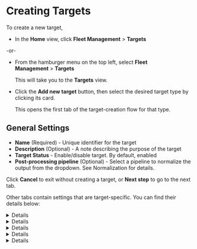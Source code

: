 # Creating Targets

To create a new target,

- In the **Home** view, click **Fleet Management**&nbsp;>&nbsp;**Targets**

-or-

- From the hamburger menu on the top left, select **Fleet Management**&nbsp;>&nbsp;**Targets**

  This will take you to the **Targets** view.

- Click the **Add new target** button, then select the desired target type by clicking its card.

  This opens the first tab of the target-creation flow for that type.

## General Settings

- **Name** (Required) - Unique identifier for the target
- **Description** (Optional) - A note describing the purpose of the target
- **Target Status** - Enable/disable target. By default, enabled
- **Post-processing pipeline** (Optional) - Select a pipeline to normalize the output from the dropdown. See <Topic id="normalization">Normalization</Topic> for details.

Click **Cancel** to exit without creating a target, or **Next step** to go to the next tab.

Other tabs contain settings that are target-specific. You can find their details below:

<Details summary="Console">

The Console target writes log messages to standard output and supports field normalization to various logging standards.

<Tabs>
  <TabItem value="console-properties" label="Console Properties">
    - **Format** - Data normalization format (ECS, CIM, ASIM, LEEF, etc.)
  </TabItem>
</Tabs>

For complete configuration details, see <Topic id="targets-console">**this chapter**</Topic>.
</Details>

<Details summary="File">

The File target writes log messages to destination files and supports field normalization to various logging standards.

<Tabs>
  <TabItem value="file-properties" label="File Properties">
    - **Location** (Optional) - File output directory
    - **File name** (Optional) - File name template. By default, `vmetric.{{.Timestamp}}.{{.Extension}}` 
    - **Type** (Optional) - File format. By default, `json`
    - **Compression** (Optional) - Compression algorithm. By default, `zstd`
    - **Schema** - Data schema for Avro/OCF/Parquet formats
    - **No Buffer** - Toggle to enable/disable buffering. By default, disabled
    - **Format** - Field normalization format (ECS, CIM, ASIM, LEEF, etc.)
  </TabItem>
</Tabs>

For complete configuration details, see <Topic id="targets-console">**this chapter**</Topic>.
</Details>

<Details summary="Microsoft Sentinel">

The **Microsoft Sentinel** target ingests log messages into workspace tables using Data Collection Rules (DCRs) with automatic table selection and field normalization.

<Tabs>
  <TabItem value="azure-properties" label="Azure Properties" default>
    ### Authentication

    - **Managed Identity for Azure** (Conditional) - Enable/disable toggle. If disabled, the user has to specify the following:

    - **Tenant ID** - The unique identifier for your **Azure Active Directory** tenant that contains the Microsoft Sentinel workspace.
    - **Client ID** -  The application (client) identifier for the **Azure AD** app registration used to authenticate with **Microsoft Sentinel** APIs.
    - **Client secret** - The secret key or password for the registered application that provides secure authentication to access Microsoft Sentinel resources.

    Click **Back** to return to the previous step, or **Next step** to go to the final tab.
  </TabItem>

  <TabItem value="stream-properties" label="Stream Properties">
    ### Target Stream Properties

    - **Endpoint** - The Data Collection Rule endpoint URL where log data is sent for processing and routing within **Microsoft Sentinel**
    - **Streams** (Optional) - Dropdown for selecting whether data collection rule streams are automatically detected from incoming data (_Auto_) or manually specified in the configuration (_Manual_)
    - **Buffer Size** (Optional) - Buffer size in bytes. By default, 1 MB
    - **Keep phantom fields** - Toggle for preserving fields that exist in the data but are not explicitly defined in the target schema or mapping configuration. By default, disabled
    - **Drop unknown stream events** - Toggle. By default, disabled
    - **Cache timeout** (Optional) - Stream cache timeout in seconds. By default, 300
    - **Format** (Optional) - Dropdown for field normalization format for the forwarded data. By default, _ASIM_.
  </TabItem>

</Tabs>

Click **Add target** to complete the target creation process.

You are taken back to the list of **Sentinel** targets, notified that the target is created, and you can see the target added to the table.

For complete configuration details, see <Topic id="targets-microsoft-sentinel">**this chapter**</Topic>.
</Details>

<Details summary="Azure Blob Storage">
<Tabs>
  <TabItem value="azure-properties" label="Azure Properties" default>
  ### Authentication
  ### Azure Properties
  ### Connection
  </TabItem>
  <TabItem value="file-properties" label="File Properties">
  ### File Properties
  </TabItem>
</Tabs>

For complete configuration details, see <Topic id="targets-azure-blob-storage">**this chapter**</Topic>.
</Details>

<Details summary="Azure Data Explorer">
<Tabs>
  <TabItem value="azure-properties" label="Azure Properties" default>
  ### Authentication
  ### Connection
  </TabItem>
</Tabs>

For complete configuration details, see <Topic id="targets-azure-data-explorer">**this chapter**</Topic>.
</Details>
